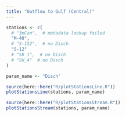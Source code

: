 ```yaml
---
title: "Outflow to Gulf (Central)"
---
```


```R
stations <- c(
  # "3mCan",  # metadata lookup failed 
  "M-40",
  # "S-152",  # no Disch
  "S-12"
  # "SR_1",  # no Disch
  # "SH_4"  # no Disch
)

param_name <- "Disch"

source(here::here("R/plotStationsLine.R"))
plotStationsLine(stations, param_name)

source(here::here("R/plotStationsStream.R"))
plotStationsStream(stations, param_name)


```
